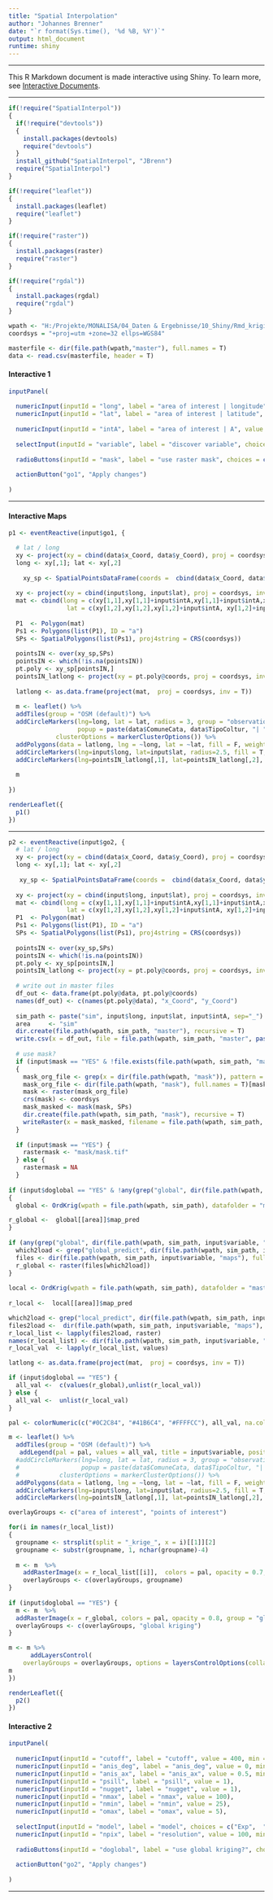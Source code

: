 ```yaml
---
title: "Spatial Interpolation"
author: "Johannes Brenner"
date: "`r format(Sys.time(), '%d %B, %Y')`"
output: html_document
runtime: shiny
---
```


***

This R Markdown document is made interactive using Shiny. To learn more, see [Interactive Documents](http://rmarkdown.rstudio.com/authoring_shiny.html).

***

```r

if(!require("SpatialInterpol"))
{
  if(!require("devtools"))
  {
    install.packages(devtools)
    require("devtools")
  }
  install_github("SpatialInterpol", "JBrenn")
  require("SpatialInterpol")
}

if(!require("leaflet"))
{
  install.packages(leaflet)
  require("leaflet")
}

if(!require("raster"))
{
  install.packages(raster)
  require("raster")
}

if(!require("rgdal"))
{
  install.packages(rgdal)
  require("rgdal")
}

wpath <- "H:/Projekte/MONALISA/04_Daten & Ergebnisse/10_Shiny/Rmd_kriging" #"/home/jbre/Schreibtisch/krig/"
coordsys = "+proj=utm +zone=32 ellps=WGS84"

masterfile <- dir(file.path(wpath,"master"), full.names = T)
data <- read.csv(masterfile, header = T)

```

#### Interactive 1

```r
inputPanel(
  
  numericInput(inputId = "long", label = "area of interest | longitude", value = 11.14),
  numericInput(inputId = "lat", label = "area of interest | latitude", value = 46.47),
  
  numericInput(inputId = "intA", label = "area of interest | A", value = 11000, min = 0, max = 100000, step = 1), 
  
  selectInput(inputId = "variable", label = "discover variable", choices = dimnames(data)[[2]][c(7,8,10:17)], selected = "Humus____"),
  
  radioButtons(inputId = "mask", label = "use raster mask", choices = c("YES","NO"), selected = "YES"),
  
  actionButton("go1", "Apply changes")
  
)

```

***

#### Interactive Maps

```r

p1 <- eventReactive(input$go1, {

  # lat / long
  xy <- project(xy = cbind(data$x_Coord, data$y_Coord), proj = coordsys, inv = T)
  long <- xy[,1]; lat <- xy[,2]
  
    xy_sp <- SpatialPointsDataFrame(coords =  cbind(data$x_Coord, data$y_Coord), proj4string = CRS(coordsys), data = data[,c("FID",input$variable)])
  
  xy <- project(xy = cbind(input$long, input$lat), proj = coordsys, inv = F)
  mat <- cbind(long = c(xy[1,1],xy[1,1]+input$intA,xy[1,1]+input$intA,xy[1,1]), 
                lat = c(xy[1,2],xy[1,2],xy[1,2]+input$intA, xy[1,2]+input$intA))
  
  P1  <- Polygon(mat)
  Ps1 <- Polygons(list(P1), ID = "a")
  SPs <- SpatialPolygons(list(Ps1), proj4string = CRS(coordsys))
  
  pointsIN <- over(xy_sp,SPs)
  pointsIN <- which(!is.na(pointsIN))
  pt.poly <- xy_sp[pointsIN,]  
  pointsIN_latlong <- project(xy = pt.poly@coords, proj = coordsys, inv = T)
  
  latlong <- as.data.frame(project(mat,  proj = coordsys, inv = T))
  
  m <- leaflet() %>%  
  addTiles(group = "OSM (default)") %>%
  addCircleMarkers(lng=long, lat = lat, radius = 3, group = "observations", opacity = .5, color = "orange",
                   popup = paste(data$ComuneCata, data$TipoColtur, "| ", input$variable, data[,input$variable]),
             clusterOptions = markerClusterOptions()) %>%
  addPolygons(data = latlong, lng = ~long, lat = ~lat, fill = F, weight = 2, color = "#FFFFCC", group = "area of interest")  %>% 
  addCircleMarkers(lng=input$long, lat=input$lat, radius=2.5, fill = T, color = "red", popup = "input point") %>%
  addCircleMarkers(lng=pointsIN_latlong[,1], lat=pointsIN_latlong[,2], radius=1.5, fill = F, color = "grey", group = "points of interest")
  
  m
  
})

renderLeaflet({
  p1()
})

```
  
***

```r

p2 <- eventReactive(input$go2, {
  # lat / long
  xy <- project(xy = cbind(data$x_Coord, data$y_Coord), proj = coordsys, inv = T)
  long <- xy[,1]; lat <- xy[,2]
  
   xy_sp <- SpatialPointsDataFrame(coords =  cbind(data$x_Coord, data$y_Coord), proj4string = CRS(coordsys), data = data[,c("FID",input$variable)])
  
  xy <- project(xy = cbind(input$long, input$lat), proj = coordsys, inv = F)
  mat <- cbind(long = c(xy[1,1],xy[1,1]+input$intA,xy[1,1]+input$intA,xy[1,1]), 
                lat = c(xy[1,2],xy[1,2],xy[1,2]+input$intA, xy[1,2]+input$intA))
  P1  <- Polygon(mat)
  Ps1 <- Polygons(list(P1), ID = "a")
  SPs <- SpatialPolygons(list(Ps1), proj4string = CRS(coordsys))
  
  pointsIN <- over(xy_sp,SPs)
  pointsIN <- which(!is.na(pointsIN))
  pt.poly <- xy_sp[pointsIN,]  
  pointsIN_latlong <- project(xy = pt.poly@coords, proj = coordsys, inv = T)
  
  # write out in master files
  df_out <- data.frame(pt.poly@data, pt.poly@coords)
  names(df_out) <- c(names(pt.poly@data), "x_Coord", "y_Coord")
  
  sim_path <- paste("sim", input$long, input$lat, input$intA, sep="_")
  area     <- "sim"
  dir.create(file.path(wpath, sim_path, "master"), recursive = T)
  write.csv(x = df_out, file = file.path(wpath, sim_path, "master", paste("masterfile_",area,".txt",sep="")), row.names = F, quote = F)
  
  # use mask?
  if (input$mask == "YES" & !file.exists(file.path(wpath, sim_path, "mask", "mask.tif")))
  {
    mask_org_file <- grep(x = dir(file.path(wpath, "mask")), pattern = ".tif")[1]
    mask_org_file <- dir(file.path(wpath, "mask"), full.names = T)[mask_org_file]
    mask <- raster(mask_org_file)
    crs(mask) <- coordsys
    mask_masked <- mask(mask, SPs)
    dir.create(file.path(wpath, sim_path, "mask"), recursive = T)
    writeRaster(x = mask_masked, filename = file.path(wpath, sim_path, "mask", "mask.tif"))
  }
  
  if (input$mask == "YES") {
    rastermask <- "mask/mask.tif"            
  } else {
    rastermask = NA
  }
  
if (input$doglobal == "YES" & !any(grep("global", dir(file.path(wpath, sim_path, input$variable, "maps")))))
{
  global <- OrdKrig(wpath = file.path(wpath, sim_path), datafolder = "master", rastermask = rastermask, local = FALSE, variable = input$variable, inverseDistWeigths = FALSE, npix = input$npix, cutoff = input$cutoff, anis_deg = input$anis_deg, anis_ax = input$anis_ax, psill = input$psill, nugget = input$nugget, nmax = input$nmax, nmin = input$nmin, omax = input$omax, model = input$model, validation = FALSE)

r_global <-  global[[area]]$map_pred
}
  
if (any(grep("global", dir(file.path(wpath, sim_path, input$variable, "maps"))))) {
  which2load <- grep("global_predict", dir(file.path(wpath, sim_path, input$variable, "maps")))
  files <- dir(file.path(wpath, sim_path, input$variable, "maps"), full.names = T)
  r_global <- raster(files[which2load])
}  
  
local <- OrdKrig(wpath = file.path(wpath, sim_path), datafolder = "master", rastermask = rastermask, local = TRUE, variable = input$variable, inverseDistWeigths = FALSE, npix = input$npix, cutoff = input$cutoff, anis_deg = input$anis_deg, anis_ax = input$anis_ax, psill = input$psill, nugget = input$nugget, nmax = input$nmax, nmin = input$nmin, omax = input$omax, model = input$model, validation = FALSE)
  
r_local <-  local[[area]]$map_pred

which2load <- grep("local_predict", dir(file.path(wpath, sim_path, input$variable, "maps")))
files2load <-  dir(file.path(wpath, sim_path, input$variable, "maps"), full.names = T)[which2load]
r_local_list <- lapply(files2load, raster)
names(r_local_list) <- dir(file.path(wpath, sim_path, input$variable, "maps"))[which2load]
r_local_val  <- lapply(r_local_list, values)

latlong <- as.data.frame(project(mat,  proj = coordsys, inv = T))

if (input$doglobal == "YES") {
  all_val <-  c(values(r_global),unlist(r_local_val))
} else {
  all_val <-  unlist(r_local_val)
}

pal <- colorNumeric(c("#0C2C84", "#41B6C4", "#FFFFCC"), all_val, na.color = "transparent")

m <- leaflet() %>%  
  addTiles(group = "OSM (default)") %>%
   addLegend(pal = pal, values = all_val, title = input$variable, position = "topleft")  %>% 
  #addCircleMarkers(lng=long, lat = lat, radius = 3, group = "observations", opacity = .5, color = "orange",
  #                 popup = paste(data$ComuneCata, data$TipoColtur, "| ", input$variable, data[,input$variable]),
  #           clusterOptions = markerClusterOptions()) %>%
  addPolygons(data = latlong, lng = ~long, lat = ~lat, fill = F, weight = 2, color = "#FFFFCC", group = "area of interest")  %>% 
  addCircleMarkers(lng=input$long, lat=input$lat, radius=2.5, fill = T, color = "red", popup = "input point") %>%
  addCircleMarkers(lng=pointsIN_latlong[,1], lat=pointsIN_latlong[,2], radius=1.5, fill = F, color = "grey", group = "points of interest", opacity = .2)

overlayGroups <- c("area of interest", "points of interest")

for(i in names(r_local_list))
{
  groupname <- strsplit(split = "_krige_", x = i)[[1]][2]
  groupname <- substr(groupname, 1, nchar(groupname)-4)
  
  m <- m  %>% 
    addRasterImage(x = r_local_list[[i]],  colors = pal, opacity = 0.7, group = groupname)
    overlayGroups <- c(overlayGroups, groupname)
}
  
if (input$doglobal == "YES") {
  m <- m  %>% 
  addRasterImage(x = r_global, colors = pal, opacity = 0.8, group = "global kriging")
  overlayGroups <- c(overlayGroups, "global kriging")
}

m <- m %>%
      addLayersControl(
    overlayGroups = overlayGroups, options = layersControlOptions(collapsed = FALSE))
m  
})

renderLeaflet({
  p2()
})

```

#### Interactive 2

```r
inputPanel(
  
  numericInput(inputId = "cutoff", label = "cutoff", value = 400, min = 0, max = 10000, step = 1),
  numericInput(inputId = "anis_deg", label = "anis_deg", value = 0, min = 0, max = 360, step = 1), 
  numericInput(inputId = "anis_ax", label = "anis_ax", value = 0.5, min = 0, max = 1, step = 0.01), 
  numericInput(inputId = "psill", label = "psill", value = 1),
  numericInput(inputId = "nugget", label = "nugget", value = 1),
  numericInput(inputId = "nmax", label = "nmax", value = 100),
  numericInput(inputId = "nmin", label = "nmin", value = 25),
  numericInput(inputId = "omax", label = "omax", value = 5),
  
  selectInput(inputId = "model", label = "model", choices = c("Exp",  "Sph", "Gau", "Mat"), selected = "Sph"),
  numericInput(inputId = "npix", label = "resolution", value = 100, min = 0, max = 1000, step = 1),
  
  radioButtons(inputId = "doglobal", label = "use global kriging?", choices = c("YES","NO"), selected = "NO"),
  
  actionButton("go2", "Apply changes")
  
)

```

***

